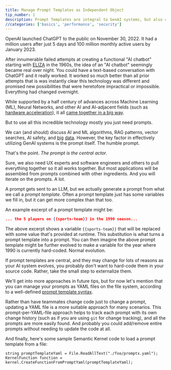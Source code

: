 ```yaml
---
title: Manage Prompt Templates as Independent Object
tip_number: 1
description: Prompt Templates are integral to GenAI systems, but also change frequently. Managing them accordingly as a separate concern for increased visibilty and control will likely serve you better than hard-coding them in source code.
//categories: ['basics', 'performance', 'security']
---
```


OpenAI launched ChatGPT to the public on November 30, 2022.
It had a million users after just 5 days and 100 million
monthly active users by January 2023.

After innumerable failed attempts at creating a functional "AI chatbot"
starting with [ELIZA](https://en.wikipedia.org/wiki/ELIZA) in the 1960s,
the idea of an "AI chatbot" seemingly became real over night. You could have
a text-based conversation with ChatGPT and it really worked. It
worked so much better than all prior attempts that is was instantly clear this technology was different and promised new possibilities that were heretofore impractical or impossible. Everything had changed overnight.

While supported by a half century of advances across Machine Learning (ML), Neural Networks, and other AI and AI-adjacent fields (such as [hardware acceleration](https://insidehpc.com/2024/04/microsoft-and-nvidia-together-advance-ai/)), it all [came together in a big way](https://arxiv.org/abs/2206.07682).

But to use all this incredible technology mostly you just need prompts.

We can (and should) discuss AI and ML algorithms, RAG patterns, vector searches, AI safety, and [big](https://commoncrawl.org/) [data](https://foundation.mozilla.org/en/research/library/generative-ai-training-data/common-crawl/). However, the key factor in effectively utilizing GenAI systems is the prompt itself. The humble prompt.

That's the point. _The prompt is the central actor._

Sure, we also need UX experts and software engineers and others to pull everything together so it all works together. But most
applications will be assembled from prompts combined with other ingredients. And you will iterate on the prompts. A lot.

A prompt gets sent to an LLM, but we actually generate a prompt from what we call a _prompt template_. Often a prompt template just has some variables we fill in, but it can get more complex than that too.

An example excerpt of a prompt template might be:

```json
... the 5 players on {{sports-team}} in the 1990 season...
```

The above excerpt shows a variable `{{sports-team}}` that will be replaced with some value that's provided at runtime. This substitution is what turns a prompt template into a prompt. You can then imagine the above prompt template might be further evolved to make a variable for the year where 1990 is currently hard-coded. Normal evolution.

If prompt templates are central, and they may change for lots of reasons as your AI system evolves, you probably don't want to hard-code them in your source code. Rather, take the small step to externalize them.

We'll get into more approaches in future tips, but for now let's mention that you can manage your prompts as YAML files on the file system, according to a well-defined [prompt template syntax](https://learn.microsoft.com/en-us/semantic-kernel/concepts/prompts/prompt-template-syntax).

Rather than have teammates change code just to change a prompt, updating a YAML file is a more suitable approach for many scenarios. This prompt-per-YAML-file approach helps to track each prompt with its own change history (such as if you are using `git` for change tracking), and all the prompts are more easily found. And probably you could add/remove entire prompts without needing to update the code at all.

And finally, here's some sample Semantic Kernel code to load a prompt template from a file:

```CSharp
string promptTemplateYaml = File.ReadAllText("./foo/promptx.yaml");
KernelFunction function = kernel.CreateFunctionFromPromptYaml(promptTemplateYaml);
```
